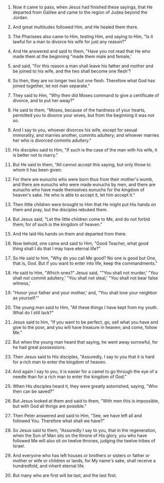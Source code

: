 
1. Now it came to pass, when Jesus had finished these sayings, that He departed from Galilee and came to the region of Judea beyond the Jordan.

2. And great multitudes followed Him, and He healed them there.

3. The Pharisees also came to Him, testing Him, and saying to Him, "Is it lawful for a man to divorce his wife for just any reason?"

4. And He answered and said to them, "Have you not read that He who made them at the beginning "made them male and female,'

5. and said, "For this reason a man shall leave his father and mother and be joined to his wife, and the two shall become one flesh'?

6. So then, they are no longer two but one flesh. Therefore what God has joined together, let not man separate."

7. They said to Him, "Why then did Moses command to give a certificate of divorce, and to put her away?"

8. He said to them, "Moses, because of the hardness of your hearts, permitted you to divorce your wives, but from the beginning it was not so.

9. And I say to you, whoever divorces his wife, except for sexual immorality, and marries another, commits adultery; and whoever marries her who is divorced commits adultery."

10. His disciples said to Him, "If such is the case of the man with his wife, it is better not to marry."

11. But He said to them, "All cannot accept this saying, but only those to whom it has been given:

12. For there are eunuchs who were born thus from their mother's womb, and there are eunuchs who were made eunuchs by men, and there are eunuchs who have made themselves eunuchs for the kingdom of heaven's sake. He who is able to accept it, let him accept it."

13. Then little children were brought to Him that He might put His hands on them and pray, but the disciples rebuked them.

14. But Jesus said, "Let the little children come to Me, and do not forbid them; for of such is the kingdom of heaven."

15. And He laid His hands on them and departed from there.

16. Now behold, one came and said to Him, "Good Teacher, what good thing shall I do that I may have eternal life?"

17. So He said to him, "Why do you call Me good? No one is good but One, that is, God. But if you want to enter into life, keep the commandments."

18. He said to Him, "Which ones?" Jesus said, ""You shall not murder,' "You shall not commit adultery,' "You shall not steal,' "You shall not bear false witness,'

19. "Honor your father and your mother,' and, "You shall love your neighbor as yourself."'

20. The young man said to Him, "All these things I have kept from my youth. What do I still lack?"

21. Jesus said to him, "If you want to be perfect, go, sell what you have and give to the poor, and you will have treasure in heaven; and come, follow Me."

22. But when the young man heard that saying, he went away sorrowful, for he had great possessions.

23. Then Jesus said to His disciples, "Assuredly, I say to you that it is hard for a rich man to enter the kingdom of heaven.

24. And again I say to you, it is easier for a camel to go through the eye of a needle than for a rich man to enter the kingdom of God."

25. When His disciples heard it, they were greatly astonished, saying, "Who then can be saved?"

26. But Jesus looked at them and said to them, "With men this is impossible, but with God all things are possible."

27. Then Peter answered and said to Him, "See, we have left all and followed You. Therefore what shall we have?"

28. So Jesus said to them, "Assuredly I say to you, that in the regeneration, when the Son of Man sits on the throne of His glory, you who have followed Me will also sit on twelve thrones, judging the twelve tribes of Israel.

29. And everyone who has left houses or brothers or sisters or father or mother or wife or children or lands, for My name's sake, shall receive a hundredfold, and inherit eternal life.

30. But many who are first will be last, and the last first.


